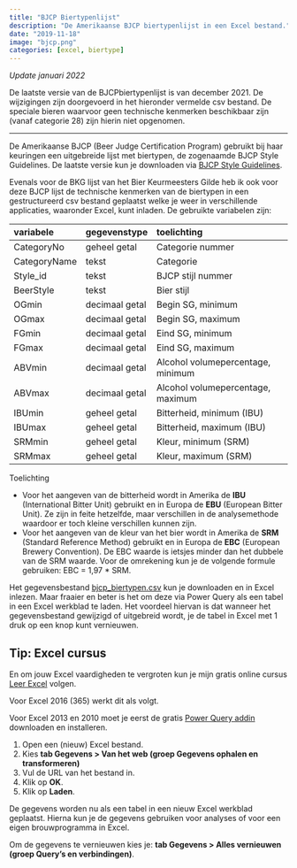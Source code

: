 ```yaml
---
title: "BJCP Biertypenlijst"
description: "De Amerikaanse BJCP biertypenlijst in een Excel bestand."
date: "2019-11-18"
image: "bjcp.png"
categories: [excel, biertype]
---
```


*Update januari 2022*

De laatste versie van de BJCPbiertypenlijst is van december 2021. De wijzigingen zijn doorgevoerd in het hieronder vermelde csv bestand. De speciale bieren waarvoor geen technische kenmerken beschikbaar zijn (vanaf categorie 28) zijn hierin niet opgenomen.

------------------------------------------------------------------------

De Amerikaanse BJCP (Beer Judge Certification Program) gebruikt bij haar keuringen een uitgebreide lijst met biertypen, de zogenaamde BJCP Style Guidelines. De laatste versie kun je downloaden via [BJCP Style Guidelines](https://www.bjcp.org/download/2021_Guidelines_Beer.pdf).

Evenals voor de BKG lijst van het Bier Keurmeesters Gilde heb ik ook voor deze BJCP lijst de technische kenmerken van de biertypen in een gestructureerd csv bestand geplaatst welke je weer in verschillende applicaties, waaronder Excel, kunt inladen. De gebruikte variabelen zijn:

| variabele    | gegevenstype   | toelichting                       |
|:-------------|:---------------|:----------------------------------|
| CategoryNo   | geheel getal   | Categorie nummer                  |
| CategoryName | tekst          | Categorie                         |
| Style_id     | tekst          | BJCP stijl nummer                 |
| BeerStyle    | tekst          | Bier stijl                        |
| OGmin        | decimaal getal | Begin SG, minimum                 |
| OGmax        | decimaal getal | Begin SG, maximum                 |
| FGmin        | decimaal getal | Eind SG, minimum                  |
| FGmax        | decimaal getal | Eind SG, maximum                  |
| ABVmin       | decimaal getal | Alcohol volumepercentage, minimum |
| ABVmax       | decimaal getal | Alcohol volumepercentage, maximum |
| IBUmin       | geheel getal   | Bitterheid, minimum (IBU)         |
| IBUmax       | geheel getal   | Bitterheid, maximum (IBU)         |
| SRMmin       | geheel getal   | Kleur, minimum (SRM)              |
| SRMmax       | geheel getal   | Kleur, maximum (SRM)              |

Toelichting

-   Voor het aangeven van de bitterheid wordt in Amerika de **IBU** (International Bitter Unit) gebruikt en in Europa de **EBU** (European Bitter Unit). Ze zijn in feite hetzelfde, maar verschillen in de analysemethode waardoor er toch kleine verschillen kunnen zijn.
-   Voor het aangeven van de kleur van het bier wordt in Amerika de **SRM** (Standard Reference Method) gebruikt en in Europa de **EBC** (European Brewery Convention). De EBC waarde is ietsjes minder dan het dubbele van de SRM waarde. Voor de omrekening kun je de volgende formule gebruiken: EBC = 1,97 \* SRM.

Het gegevensbestand [bjcp_biertypen.csv](bjcp_biertypen.csv) kun je downloaden en in Excel inlezen. Maar fraaier en beter is het om deze via Power Query als een tabel in een Excel werkblad te laden. Het voordeel hiervan is dat wanneer het gegevensbestand gewijzigd of uitgebreid wordt, je de tabel in Excel met 1 druk op een knop kunt vernieuwen.

::: callout-tip
## Tip: Excel cursus

En om jouw Excel vaardigheden te vergroten kun je mijn gratis online cursus [Leer Excel](https://leerexcel.netlify.app/) volgen.
:::

Voor Excel 2016 (365) werkt dit als volgt.

::: column-margin
Voor Excel 2013 en 2010 moet je eerst de gratis [Power Query addin](https://www.microsoft.com/nl-NL/download/details.aspx?id=39379) downloaden en installeren.
:::

1.  Open een (nieuw) Excel bestand.
2.  Kies **tab Gegevens \> Van het web (groep Gegevens ophalen en transformeren)**
3.  Vul de URL van het bestand in.
4.  Klik op **OK**.
5.  Klik op **Laden**.

De gegevens worden nu als een tabel in een nieuw Excel werkblad geplaatst. Hierna kun je de gegevens gebruiken voor analyses of voor een eigen brouwprogramma in Excel.

Om de gegevens te vernieuwen kies je: **tab Gegevens \> Alles vernieuwen (groep Query's en verbindingen)**.
